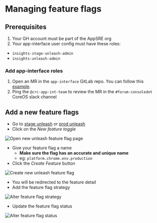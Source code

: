 # Managing feature flags

## Prerequisites

1. Your GH account must be part of the AppSRE org
2. Your app-interface user config must have these roles:
  - `insights-stage-unleash-admin`
  - `insights-unleash-admin`

### Add app-interface roles

1. Open an MR in the `app-interface` GitLab repo. You can follow this [example](https://gitlab.cee.redhat.com/service/app-interface/-/merge_requests/44387).
2. Ping the `@crc-app-int-team` to review the MR in the `#forum-consoledot` CoreOS slack channel

## Add a new feature flags

- Go to [stage unleash](https://insights-stage.unleash.devshift.net) or [prod unleash](https://insights.unleash.devshift.net/)
- Click on the *New feature toggle*

<img src="/feature-flags/unleash-new.png" alt="Open new unleash feature flag page" />

- Give your feature flag a name
  - **Make sure the flag has an accurate and unique name**
  - eg: `platform.chrome.env.production`
- Click the *Create Feature* button

<img src="/feature-flags/features-create.png" alt="Create new unleash feature flag" />

- You will be redirected to the feature detail
- Add the feature flag strategy

<img src="/feature-flags/features-strategy.png" alt="Alter feature flag strategy" />

- Update the feature flag status

<img src="/feature-flags/update-status.png" alt="Alter feature flag status" />
